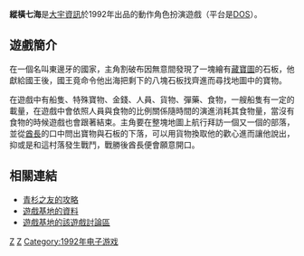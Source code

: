 {{noteTA|G1=Games|time=2010-02-28T15:17:28+00:00}}
'''縱橫七海'''是[[大宇資訊|大宇資訊]]於1992年出品的動作角色扮演遊戲（平台是[[DOS|DOS]]）。

== 遊戲簡介 ==
在一個名叫東邊牙的國家，主角割破布因無意間發現了一塊繪有[[藏寶圖|藏寶圖]]的石板，他獻給國王後，國王竟命令他出海把剩下的八塊石板找齊進而尋找地圖中的寶物。

在遊戲中有船隻、特殊寶物、金錢、人員、貨物、彈藥、食物，一艘船隻有一定的載量，在遊戲中會依照人員與食物的比例關係隨時間的演進消耗其食物量，當沒有食物的時候遊戲也會跟著結束。主角要在整塊地圖上航行拜訪一個又一個的部落，並從[[酋長|酋長]]的口中問出寶物與石板的下落，可以用貨物換取他的歡心進而讓他說出，抑或是和這村落發生戰鬥，戰勝後酋長便會願意開口。

==相關連結==
* [http://boneash.oldgame.tw/chiuinan/intro/ch/c21/7sea.txt 青杉之友的攻略]
* [http://wekey.gamebase.com.tw/pc/newgame.php?gno=1260 遊戲基地的資料]
* [http://www.gamebase.com.tw/forum/forum_index.html?no=1260 遊戲基地的該遊戲討論區]

[[Category:動作角色扮演遊戲|Z]]
[[Category:DOS遊戲|Z]]
[[Category:1992年电子游戏|Category:1992年电子游戏]]